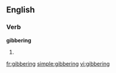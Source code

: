 ==English==

===Verb===
'''gibbering'''

# {{present participle of|[[gibber]]}}

[[fr:gibbering]]
[[simple:gibbering]]
[[vi:gibbering]]